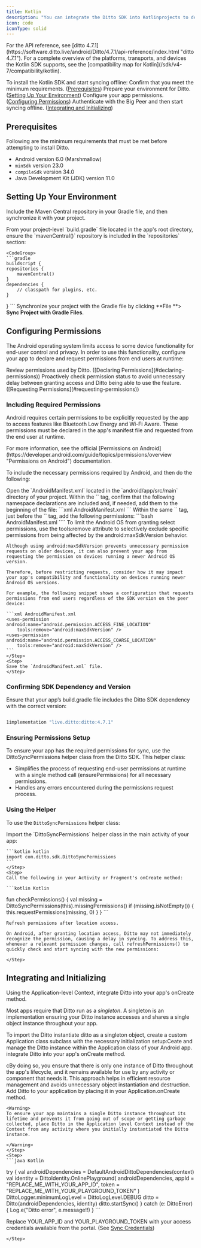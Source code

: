 ```yaml
---
title: Kotlin
description: "You can integrate the Ditto SDK into Kotlinprojects to develop native apps for the Android platform."
icon: code
iconType: solid
---
```


<Info>
For the API reference, see [ditto 4.7.1](https://software.ditto.live/android/Ditto/4.7.1/api-reference/index.html "ditto 4.7.1").

</Info>

<Info>
For a complete overview of the platforms, transports, and devices the Kotlin SDK supports, see the [compatibility map for Kotlin](/sdk/v4-7/compatibility/kotlin).
</Info>


To install the Kotlin SDK and start syncing offline:
<Steps>
    <Step>
        Confirm that you meet the minimum requirements. ([Prerequisites](#prerequisites)﻿)
    </Step>
    <Step>
        Prepare your environment for Ditto. ([Setting Up Your Environment](#setting-up-your-environment)﻿)
    </Step>
    <Step>
        Configure your app permissions. ([Configuring Permissions](#configuring-permissions)﻿)
    </Step>
    <Step>
        Authenticate with the Big Peer and then start syncing offline. ([Integrating and Initializing](#integrating-and-initializing)﻿)
    </Step>
</Steps>


## Prerequisites

Following are the minimum requirements that must be met before attempting to install Ditto.

- Android version 6.0 (Marshmallow)
- `minSdk` version 23.0
- `compileSdk` version 34.0
- Java Development Kit (JDK) version 11.0

## Setting Up Your Environment

Include the Maven Central repository in your Gradle file, and then synchronize it with your project.

<Steps>
    <Step>
    From your project-level `build.gradle` file located in the app's root directory, ensure the `mavenCentral()` repository is included in the `repositories` section:

    <CodeGroup>
    ```gradle
    buildscript {
    repositories {
        mavenCentral()
    }
    dependencies {
        // classpath for plugins, etc.
    }
}
    ```
    </CodeGroup>
    </Step>
    <Step>
    Synchronize your project with the Gradle file by clicking **File **> **Sync Project with Gradle Files**.
    </Step>
</Steps>


## Configuring Permissions

The Android operating system limits access to some device functionality for end-user control and privacy. In order to use this functionality, configure your app to declare and request permissions from end users at runtime:

<Steps>
<Step>
Review permissions used by Ditto. ([Declaring Permissions](#declaring-permissions)﻿)
</Step>
<Step>
Proactively check permission status to avoid unnecessary delay between granting access and Ditto being able to use the feature. ([Requesting Permissions](#requesting-permissions)﻿)
</Step>
</Steps>

### Including Required Permissions
Android requires certain permissions to be explicitly requested by the app to access features like Bluetooth Low Energy and Wi-Fi Aware. These permissions must be declared in the app's manifest file and requested from the end user at runtime.

<Info>
For more information, see the official [Permissions on Android](https://developer.android.com/guide/topics/permissions/overview "Permissions on Android") documentation.
</Info>

To include the necessary permissions required by Android, and then do the following:

<Steps>
    <Step>
    Open the `AndroidManifest.xml` located in the `android/app/src/main` directory of your project.
    </Step>
    <Step>
    Within the `<manifest>` tag, confirm that the following namespace declarations are included and, if needed, add them to the beginning of the file:
    ```xml AndroidManifest.xml
    <manifest
    xmlns:tools="http://schemas.android.com/tools"
    xmlns:android="http://schemas.android.com/apk/res/android">
    ```
    </Step>
    <Step>
    Within the same `<manifest>` tag, just before the `<application>` tag, add the following permissions:
    ```bash AndroidManifest.xml
        <uses-permission android:name="android.permission.BLUETOOTH"
            android:maxSdkVersion="30" />
        <uses-permission android:name="android.permission.BLUETOOTH_ADMIN"
            android:maxSdkVersion="30" />
        <uses-permission android:name="android.permission.BLUETOOTH_ADVERTISE"
            tools:targetApi="s" />
        <uses-permission android:name="android.permission.BLUETOOTH_CONNECT"
            tools:targetApi="s" />
        <uses-permission android:name="android.permission.BLUETOOTH_SCAN"
            android:usesPermissionFlags="neverForLocation"
            tools:targetApi="s" />
        <uses-permission android:name="android.permission.ACCESS_FINE_LOCATION"
            android:maxSdkVersion="32" />
        <uses-permission android:name="android.permission.ACCESS_COARSE_LOCATION"
            android:maxSdkVersion="30" />
        <uses-permission android:name="android.permission.INTERNET" />
        <uses-permission android:name="android.permission.ACCESS_WIFI_STATE" />
        <uses-permission android:name="android.permission.ACCESS_NETWORK_STATE" />
        <uses-permission android:name="android.permission.CHANGE_NETWORK_STATE" />
        <uses-permission android:name="android.permission.CHANGE_WIFI_MULTICAST_STATE" />
        <uses-permission android:name="android.permission.CHANGE_WIFI_STATE" />
        <uses-permission android:name="android.permission.NEARBY_WIFI_DEVICES"
            android:usesPermissionFlags="neverForLocation"
            tools:targetApi="tiramisu" />
    ````
    </Step>
    <Step>
    To limit the Android OS from granting select permissions, use the tools:remove attribute to selectively exclude specific permissions from being affected by the android:maxSdkVersion behavior.

    Although using android:maxSdkVersion prevents unnecessary permission requests on older devices, it can also prevent your app from requesting the permission on devices running a newer Android OS version.

    Therefore, before restricting requests, consider how it may impact your app's compatibility and functionality on devices running newer Android OS versions.

    For example, the following snippet shows a configuration that requests permissions from end users regardless of the SDK version on the peer device:

    ```xml AndroidManifest.xml
    <uses-permission android:name="android.permission.ACCESS_FINE_LOCATION"
        tools:remove="android:maxSdkVersion" />
    <uses-permission android:name="android.permission.ACCESS_COARSE_LOCATION"
        tools:remove="android:maxSdkVersion" />
    ```
    </Step>
    <Step>
    Save the `AndroidManifest.xml` file.
    </Step>
</Steps>

### Confirming SDK Dependency and Version

Ensure that your app’s build.gradle file includes the Ditto SDK dependency with the correct version:

```bash bash

1implementation "live.ditto:ditto:4.7.1"
```
### Ensuring Permissions Setup

To ensure your app has the required permissions for sync, use the DittoSyncPermissions helper class from the Ditto SDK. This helper class:

- Simplifies the process of requesting end-user permissions at runtime with a single method call (ensurePermissions) for all necessary permissions.
- Handles any errors encountered during the permissions request process.

### Using the Helper

To use the `DittoSyncPermissions` helper class:

<Steps>
    <Step>
    Import the `DittoSyncPermissions` helper class in the main activity of your app:

    ```kotlin kotlin
    import com.ditto.sdk.DittoSyncPermissions
    ```
    </Step>
    <Step>
    Call the following in your Activity or Fragment's onCreate method:

    ```kotlin Kotlin
fun checkPermissions() {
    val missing = DittoSyncPermissions(this).missingPermissions()
    if (missing.isNotEmpty()) {
        this.requestPermissions(missing, 0)
    }
}
    ```
    </Step>
    <Step>

    Refresh permissions after location access.

    On Android, after granting location access, Ditto may not immediately recognize the permission, causing a delay in syncing. To address this, whenever a relevant permission changes, call refreshPermissions() to quickly check and start syncing with the new permissions:

    </Step>
</Steps>

## Integrating and Initializing

Using the Application-level Context, integrate Ditto into your app's onCreate method. 

Most apps require that Ditto run as a *singleton*. A singleton is an implementation ensuring your Ditto instance accesses and shares a single object instance throughout your app.

To import the Ditto instantiate ditto as a singleton object, create a custom Application class subclass with the necessary initialization setup:Ceate and manage the Ditto instance within the Application class of your Android app. integrate Ditto into your app's onCreate method. 

<Info>
cBy doing so, you ensure that there is only one instance of Ditto throughout the app's lifecycle, and it remains available for use by any activity or component that needs it. This approach helps in efficient resource management and avoids unnecessary object instantiation and destruction.
</Info>

<Steps>
    <Step>
    Add Ditto to your application by placing it in your Application.onCreate method.

    <Warning>
    To ensure your app maintains a single Ditto instance throughout its lifetime and prevents it from going out of scope or getting garbage collected, place Ditto in the Application level Context instead of the Context from any activity where you initially instantiated the Ditto instance.

    </Warning>
    </Step>
    <Step>
    ```java Kotlin
try {
    val androidDependencies = DefaultAndroidDittoDependencies(context)
    val identity = DittoIdentity.OnlinePlayground(
        androidDependencies,
        appId = "REPLACE_ME_WITH_YOUR_APP_ID",
        token = "REPLACE_ME_WITH_YOUR_PLAYGROUND_TOKEN"
    )
    DittoLogger.minimumLogLevel = DittoLogLevel.DEBUG
    ditto = Ditto(androidDependencies, identity)
    ditto.startSync()
} catch (e: DittoError) {
    Log.e("Ditto error", e.message!!)
}
    ```
    </Step>
    <Step>

Replace YOUR\_APP\_ID and YOUR\_PLAYGROUND\_TOKEN with your access credentials available from the portal. (See [Sync Credentials](/sdk/v4-7/getting-started/sync-credentials))

    </Step>

</Steps>




